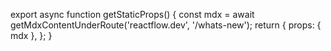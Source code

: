 
export async function getStaticProps() {
  const mdx = await getMdxContentUnderRoute('reactflow.dev', '/whats-new');
  return {
    props: { mdx },
  };
}

<WhatsNewPage />

